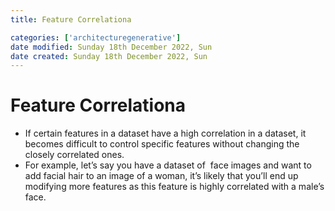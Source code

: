 ```yaml
---
title: Feature Correlationa

categories: ['architecturegenerative']
date modified: Sunday 18th December 2022, Sun
date created: Sunday 18th December 2022, Sun
---
```


# Feature Correlationa


- If certain features in a dataset have a high correlation in a dataset, it becomes difficult to control specific features without changing the closely correlated ones.
- For example, let's say you have a dataset of  face images and want to add facial hair to an image of a woman, it's likely that you'll end up modifying more features as this feature is highly correlated with a male's face.



